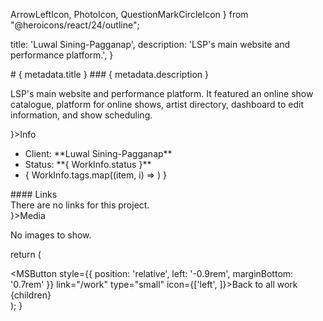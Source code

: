 
  ArrowLeftIcon,
  PhotoIcon,
  QuestionMarkCircleIcon
} from "@heroicons/react/24/outline";

  title: 'Luwal Sining-Pagganap',
  description: 'LSP\'s main website and performance platform.',
}


<MSAnimatedSection>
  # { metadata.title }
</MSAnimatedSection>
<MSAnimatedSection delay={0.3}>
  ### { metadata.description }
</MSAnimatedSection>

<MSAnimatedSection delay={0.4}>
  <div className="w-full h-full max-h-md r-lg my-md" style={{ overflow: 'hidden'}}>
    <PreviewImage src="/img/luwal.webp" alt="The Luwal Sining-Pagganap website landing page." />
  </div>

  LSP's main website and performance platform. It featured an online show catalogue, platform for online shows, artist directory, dashboard to edit information, and show scheduling.
</MSAnimatedSection>

<MSAnimatedSection className="grid cols-1 @large:cols-3 gap-md mt-4xl">
  <MSAnimatedSection>
    <MSTitleBar clsssName="jc-center" icon={<QuestionMarkCircleIcon />}>Info</MSTitleBar>
    <div className="w-full start-1 end-1 fill-surface-400 ink-surface-ink p-lg r-md raise-low mt-md" style={{ height: 'max-content' }}>
      <ul className="ms-list mb-md">
        <li className="ms-list__item">Client: **Luwal Sining-Pagganap**</li>
        <li className="ms-list__item">Status: **{ WorkInfo.status }**</li>
        <li className="ms-list__item mt-sm">{ WorkInfo.tags.map((item, i) => <MSTag key={ i } label={ item }/>) }</li>
      </ul>
      #### Links
      <div className="flex flow-row flow-nowrap jc-start gap-sm mt-sm">
        There are no links for this project.
      </div>
    </div>
  </MSAnimatedSection>
  <MSAnimatedSection delay={0.3} className="start-1 end-1 @large:start-2 @large:end-4">
    <MSTitleBar clsssName="jc-center" icon={<PhotoIcon />}>Media</MSTitleBar>
    <div className="w-full grid cols-1 gap-md mt-md">
      <div className="w-full h-full grid pi-center">
        <p className="subtitle">No images to show.</p>
      </div>
    </div>
  </MSAnimatedSection>
</MSAnimatedSection>

  return (
    <DefaultLayout title={metadata.title} description={metadata.description} previewImage="/img/luwal.webp">
      <section className="py-4xl">
        <MSButton style={{ position: 'relative', left: '-0.9rem', marginBottom: '0.7rem' }} link="/work" type="small" icon={['left', <ArrowLeftIcon />]}>Back to all work</MSButton>
        {children}
      </section>
    </DefaultLayout>
  );
}